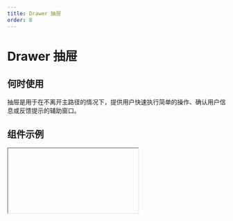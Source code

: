 ```yaml
---
title: Drawer 抽屉
order: 8
---
```


# Drawer 抽屉

## 何时使用

抽屉是用于在不离开主路径的情况下，提供用户快速执行简单的操作、确认用户信息或反馈提示的辅助窗口。

## 组件示例


<Iframe url="https://www.aliwork.com/developer/drawer-v2?isRenderNav=false" />

## 组件属性


<AttrTable
  dataSource={[
    {
      code: "visible",
      type: "boolean",
      default: "false",
      desc: "抽屉是否显示",
    },
    {
      code: "hasMask",
      type: "boolean",
      default: "true",
      desc: "遮罩是否显示",
    },
    {
      code: "placement",
      type: `'right' | 'top' | 'bottom' | 'left'`,
      default: `'right'`,
      desc: "Drawer弹出位置",
    },
    {
      code: "closeable",
      type:`'esc' | 'mask'`,
      default:`'esc'`,
      desc: '关闭对话框方式',
    },
    {
      code: "footer",
      type: "boolean",
      default: "true",
      desc: "底部按钮是否显示",
    },
    {
      code: "footerAlign",
      type:`'left' | 'center' | 'right'`,
      default: `'right'`,
      desc: 'Drawer确定按钮和取消按钮对齐方式',
    },
    {
      code: "footerActions",
      type: `'ok,cancel' | 'cancel,ok' | 'ok' | 'cancel'`,
      default: `'cancel,ok'`,
      desc: '确定按钮和取消按钮是否存在以及如何排列',
    },
    {
      code: "onOk",
      type: "(event: Object) => void",
      default: "-",
      desc: "点击确定按钮时事件",
    },
    {
      code: "onCancel",
      type: "(event: Object) => void",
      default: "-",
      desc: "点击取消按钮时事件",
    },
    {
      code: "onClose",
      type: "(trigger: String, event: Object) => void",
      default: "-",
      desc: "Drawer关闭时事件",
    },
    {
      code: "afterClose",
      type: "() => void",
      default: "-",
      desc: "Drawer关闭后事件",
    },
    {
      code: "afterOpen",
      type: "() => void",
      default: "-",
      desc: "Drawer打开后事件",
    },
    {
      code: "confirmStyle",
      type: `'primary' | 'warning' | 'ghostLight' | 'ghostDark'`,
      default: `'primary'`,
      desc: "确定按钮风格",
    },
    {
      code: "cancelText",
      type: "string",
      default: "取消",
      desc: "取消按钮内文字",
    },
    {
      code: "confirmText",
      type: "string",
      default: "确定",
      desc: "确定按钮内文字",
    },
    {
      code: "confirmState",
      type: `'NORMAL' | 'DISABLED' | 'LOADING'`,
      default:"确定",
      desc: "确定按钮的确认状态",
    }
  ]}
/>
